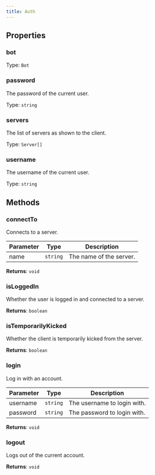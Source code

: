 ```yaml
---
title: Auth
---
```



## Properties
### bot




Type: `Bot`


### password <Badge text="Getter" size="small" />	


The password of the current user.


Type: `string`


### servers <Badge text="Getter" size="small" />	


The list of servers as shown to the client.


Type: `Server[]`


### username <Badge text="Getter" size="small" />	


The username of the current user.


Type: `string`


## Methods

### connectTo

Connects to a server.

| Parameter | Type | Description |
|-----------|------|-------------|
| name | `string` | The name of the server. |
**Returns**: `void`

### isLoggedIn

Whether the user is logged in and connected to a server.

**Returns**: `boolean`

### isTemporarilyKicked

Whether the client is temporarily kicked from the server.

**Returns**: `boolean`

### login

Log in with an account.

| Parameter | Type | Description |
|-----------|------|-------------|
| username | `string` | The username to login with. |
| password | `string` | The password to login with. |
**Returns**: `void`

### logout

Logs out of the current account.

**Returns**: `void`
